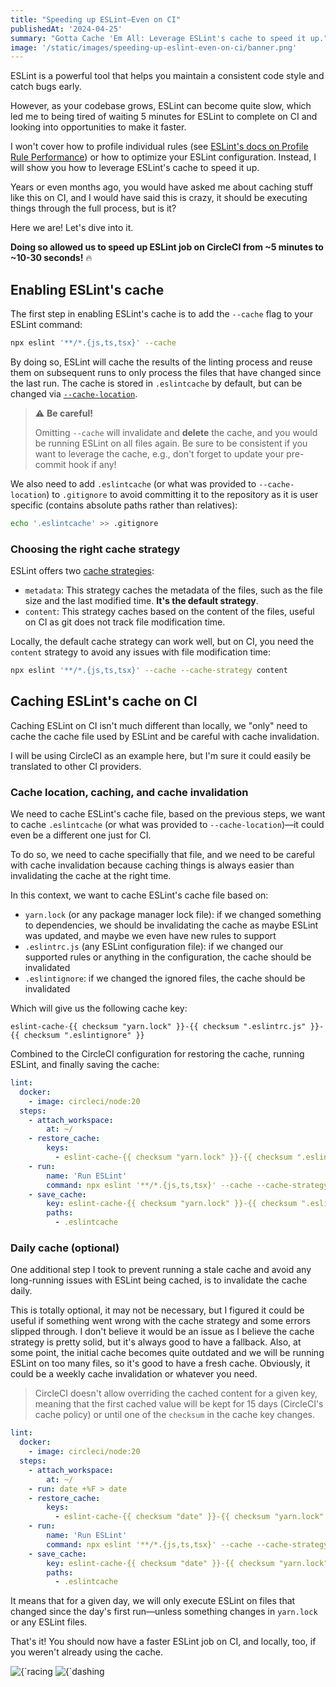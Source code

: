 ```yaml
---
title: "Speeding up ESLint—Even on CI"
publishedAt: '2024-04-25'
summary: "Gotta Cache 'Em All: Leverage ESLint's cache to speed it up."
image: '/static/images/speeding-up-eslint-even-on-ci/banner.png'
---
```


ESLint is a powerful tool that helps you maintain a consistent code style and catch bugs early.

However, as your codebase grows, ESLint can become quite slow, which led me to being tired of waiting 5 minutes for ESLint to complete on CI and looking into opportunities to make it faster.

I won't cover how to profile individual rules (see [ESLint's docs on Profile Rule Performance](https://eslint.org/docs/latest/extend/custom-rules#profile-rule-performance)) or how to optimize your ESLint configuration. Instead, I will show you how to leverage ESLint's cache to speed it up.

Years or even months ago, you would have asked me about caching stuff like this on CI, and I would have said this is crazy, it should be executing things through the full process, but is it?

Here we are! Let's dive into it.

**Doing so allowed us to speed up ESLint job on CircleCI from ~5 minutes to ~10-30 seconds!** 🔥

## Enabling ESLint's cache

The first step in enabling ESLint's cache is to add the `--cache` flag to your ESLint command:

```bash
npx eslint '**/*.{js,ts,tsx}' --cache
```

By doing so, ESLint will cache the results of the linting process and reuse them on subsequent runs to only process the files that have changed since the last run. The cache is stored in `.eslintcache` by default, but can be changed via [`--cache-location`](https://eslint.org/docs/latest/use/command-line-interface#--cache-location).

> ⚠️ **Be careful!**
>
> Omitting `--cache` will invalidate and **delete** the cache, and you would be running ESLint on all files again. Be sure to be consistent if you want to leverage the cache, e.g., don't forget to update your pre-commit hook if any!

We also need to add `.eslintcache` (or what was provided to `--cache-location`) to `.gitignore` to avoid committing it to the repository as it is user specific (contains absolute paths rather than relatives):

```bash
echo '.eslintcache' >> .gitignore
```

### Choosing the right cache strategy

ESLint offers two [cache strategies](https://eslint.org/docs/latest/use/command-line-interface#--cache-strategy):

- `metadata`: This strategy caches the metadata of the files, such as the file size and the last modified time. **It's the default strategy**.
- `content`: This strategy caches based on the content of the files, useful on CI as git does not track file modification time.

Locally, the default cache strategy can work well, but on CI, you need the `content` strategy to avoid any issues with file modification time:

```bash
npx eslint '**/*.{js,ts,tsx}' --cache --cache-strategy content
```

## Caching ESLint's cache on CI

Caching ESLint on CI isn't much different than locally, we "only" need to cache the cache file used by ESLint and be careful with cache invalidation.

I will be using CircleCI as an example here, but I'm sure it could easily be translated to other CI providers.

### Cache location, caching, and cache invalidation

We need to cache ESLint's cache file, based on the previous steps, we want to cache `.eslintcache` (or what was provided to `--cache-location`)—it could even be a different one just for CI.

To do so, we need to cache specifially that file, and we need to be careful with cache invalidation because caching things is always easier than invalidating the cache at the right time.

In this context, we want to cache ESLint's cache file based on:

- `yarn.lock` (or any package manager lock file): if we changed something to dependencies, we should be invalidating the cache as maybe ESLint was updated, and maybe we even have new rules to support
- `.eslintrc.js` (any ESLint configuration file): if we changed our supported rules or anything in the configuration, the cache should be invalidated
- `.eslintignore`: if we changed the ignored files, the cache should be invalidated

Which will give us the following cache key:

```
eslint-cache-{{ checksum "yarn.lock" }}-{{ checksum ".eslintrc.js" }}-{{ checksum ".eslintignore" }}
```

Combined to the CircleCI configuration for restoring the cache, running ESLint, and finally saving the cache:

```yaml:.circleci/config.yml
lint:
  docker:
    - image: circleci/node:20
  steps:
    - attach_workspace:
        at: ~/
    - restore_cache:
        keys:
          - eslint-cache-{{ checksum "yarn.lock" }}-{{ checksum ".eslintrc.js" }}-{{ checksum ".eslintignore" }}
    - run:
        name: 'Run ESLint'
        command: npx eslint '**/*.{js,ts,tsx}' --cache --cache-strategy content
    - save_cache:
        key: eslint-cache-{{ checksum "yarn.lock" }}-{{ checksum ".eslintrc.js" }}-{{ checksum ".eslintignore" }}
        paths:
          - .eslintcache
```

### Daily cache (optional)

One additional step I took to prevent running a stale cache and avoid any long-running issues with ESLint being cached, is to invalidate the cache daily.

This is totally optional, it may not be necessary, but I figured it could be useful if something went wrong with the cache strategy and some errors slipped through. I don't believe it would be an issue as I believe the cache strategy is pretty solid, but it's always good to have a fallback. Also, at some point, the initial cache becomes quite outdated and we will be running ESLint on too many files, so it's good to have a fresh cache. Obviously, it could be a weekly cache invalidation or whatever you need.

> CircleCI doesn't allow overriding the cached content for a given key, meaning that the first cached value will be kept for 15 days (CircleCI's cache policy) or until one of the `checksum` in the cache key changes.

```yaml:.circleci/config.yml
lint:
  docker:
    - image: circleci/node:20
  steps:
    - attach_workspace:
        at: ~/
    - run: date +%F > date
    - restore_cache:
        keys:
          - eslint-cache-{{ checksum "date" }}-{{ checksum "yarn.lock" }}-{{ checksum ".eslintrc.js" }}-{{ checksum ".eslintignore" }}
    - run:
        name: 'Run ESLint'
        command: npx eslint '**/*.{js,ts,tsx}' --cache --cache-strategy content
    - save_cache:
        key: eslint-cache-{{ checksum "date" }}-{{ checksum "yarn.lock" }}-{{ checksum ".eslintrc.js" }}-{{ checksum ".eslintignore" }}
        paths:
          - .eslintcache
```

It means that for a given day, we will only execute ESLint on files that changed since the day's first run—unless something changes in `yarn.lock` or any ESLint files.

That's it! You should now have a faster ESLint job on CI, and locally, too, if you weren't already using the cache.

<div className="img-center">
  <Image
    alt={`racing car`}
    src={`/static/images/racing-car.png`}
    width={120}
    height={120}
  />
  <Image
    alt={`dashing away`}
    src={`/static/images/dashing-away.png`}
    width={60}
    height={60}
    style={{ alignSelf: 'flex-end' }}
  />
</div>